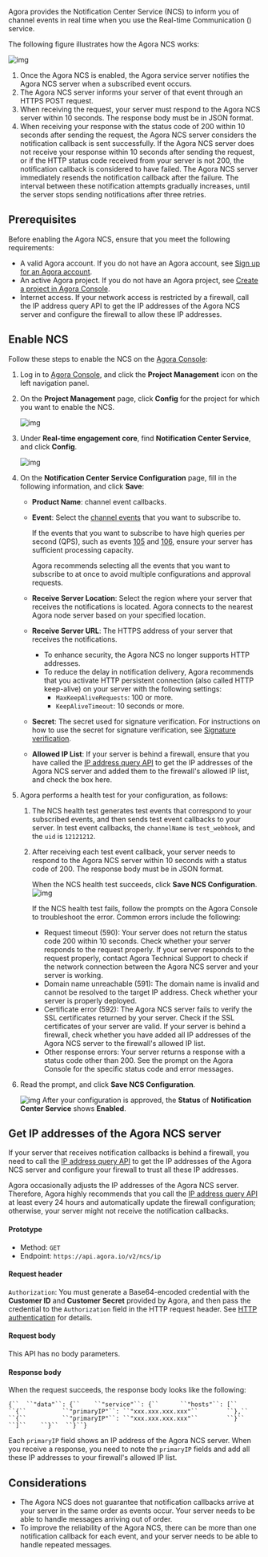 
Agora provides the Notification Center Service (NCS) to inform you of channel events in real time when you use the Real-time Communication (<Vg k="VSDK" />) service.



The following figure illustrates how the Agora NCS works:

![img](https://confluence.agoralab.co/download/attachments/752921702/NCS%20working%20principle.png?version=1&modificationDate=1650448574091&api=v2)

1. Once the Agora NCS is enabled, the Agora service server notifies the Agora NCS server when a subscribed event occurs.
2. The Agora NCS server informs your server of that event through an HTTPS POST request.
3. When receiving the request, your server must respond to the Agora NCS server within 10 seconds. The response body must be in JSON format.
4. When receiving your response with the status code of 200 within 10 seconds after sending the request, the Agora NCS server considers the notification callback is sent successfully. If the Agora NCS server does not receive your response within 10 seconds after sending the request, or if the HTTP status code received from your server is not 200, the notification callback is considered to have failed. The Agora NCS server immediately resends the notification callback after the failure. The interval between these notification attempts gradually increases, until the server stops sending notifications after three retries.

## Prerequisites

Before enabling the Agora NCS, ensure that you meet the following requirements:

- A valid Agora account. If you do not have an Agora account, see [Sign up for an Agora account](manage-agora-account#sign-up-and-log-in).
- An active Agora project. If you do not have an Agora project, see [Create a project in Agora Console](manage-agora-account#create-an-agora-project).
- Internet access. If your network access is restricted by a firewall, call the IP address query API to get the IP addresses of the Agora NCS server and configure the firewall to allow these IP addresses.

## Enable NCS

Follow these steps to enable the NCS on the [Agora Console](https://console.agora.io/):

1. Log in to [Agora Console](https://console.agora.io/), and click the **Project Management** icon on the left navigation panel.

2. On the **Project Management** page, click **Config** for the project for which you want to enable the NCS.

   ![img](https://web-cdn.agora.io/docs-files/1641971710869)

3. Under **Real-time engagement core**, find **Notification Center Service**, and click **Config**.

   ![img](https://confluence.agoralab.co/download/attachments/752921702/NCS%20Config%201.png?version=1&modificationDate=1650359276982&api=v2)

4. On the **Notification Center Service Configuration** page, fill in the following information, and click **Save**:

   - **Product Name**: <Vg k="VSDK" /> channel event callbacks.

   - **Event**: Select the [channel events](broadcast-streaming-events) that you want to subscribe to. 

     If the events that you want to subscribe to have high queries per second (QPS), such as events [105](https://confluence.agoralab.co/display/TEKP/2.0+Channel+events#id-2.0Channelevents-105audiencejoinchannel) and [106](https://confluence.agoralab.co/display/TEKP/2.0+Channel+events#id-2.0Channelevents-105audiencejoinchannel), ensure your server has sufficient processing capacity.

     Agora recommends selecting all the events that you want to subscribe to at once to avoid multiple configurations and approval requests.

   - **Receive Server Location**: Select the region where your server that receives the notifications is located. Agora connects to the nearest Agora node server based on your specified location.

   - **Receive Server URL**: The HTTPS address of your server that receives the notifications.

     - To enhance security, the Agora NCS no longer supports HTTP addresses.
     - To reduce the delay in notification delivery, Agora recommends that you activate HTTP persistent connection (also called HTTP keep-alive) on your server with the following settings:
       - `MaxKeepAliveRequests`: 100 or more.
       - `KeepAliveTimeout`: 10 seconds or more.

   - **Secret**: The secret used for signature verification. For instructions on how to use the secret for signature verification, see [Signature verification](signature-verification).

   - **Allowed IP List**: If your server is behind a firewall, ensure that you have called the [IP address query API](#get-ip-addresses-of-the-agora-ncs-server) to get the IP addresses of the Agora NCS server and added them to the firewall's allowed IP list, and check the box here.

5. Agora performs a health test for your configuration, as follows:

   1. The NCS health test generates test events that correspond to your subscribed events, and then sends test event callbacks to your server. In test event callbacks, the `channelName` is `test_webhook`, and the `uid` is `12121212`.

   2. After receiving each test event callback, your server needs to respond to the Agora NCS server within 10 seconds with a status code of 200. The response body must be in JSON format.

      When the NCS health test succeeds, click **Save NCS Configuration**.
      ![img](https://confluence.agoralab.co/download/attachments/752921702/NCS%20Config%204.png?version=1&modificationDate=1650378821647&api=v2)

      If the NCS health test fails, follow the prompts on the Agora Console to troubleshoot the error. Common errors include the following:

      - Request timeout (590): Your server does not return the status code 200 within 10 seconds. Check whether your server responds to the request properly. If your server responds to the request properly, contact Agora Technical Support to check if the network connection between the Agora NCS server and your server is working.
      - Domain name unreachable (591): The domain name is invalid and cannot be resolved to the target IP address. Check whether your server is properly deployed.
      - Certificate error (592): The Agora NCS server fails to verify the SSL certificates returned by your server. Check if the SSL certificates of your server are valid. If your server is behind a firewall, check whether you have added all IP addresses of the Agora NCS server to the firewall's allowed IP list.
      - Other response errors: Your server returns a response with a status code other than 200. See the prompt on the Agora Console for the specific status code and error messages. 

6. Read the prompt, and click **Save NCS Configuration**.

   ![img](https://confluence.agoralab.co/download/attachments/752921702/NCS%20Config%205.png?version=1&modificationDate=1650421785780&api=v2)
   After your configuration is approved, the **Status** of **Notification Center Service** shows **Enabled**.

## Get IP addresses of the Agora NCS server

If your server that receives notification callbacks is behind a firewall, you need to call the [IP address query API](#get-ip-addresses-of-the-agora-ncs-server) to get the IP addresses of the Agora NCS server and configure your firewall to trust all these IP addresses.

Agora occasionally adjusts the IP addresses of the Agora NCS server. Therefore, Agora highly recommends that you call the [IP address query API](#get-ip-addresses-of-the-agora-ncs-server) at least every 24 hours and automatically update the firewall configuration; otherwise, your server might not receive the notification callbacks.

#### Prototype

- Method: `GET`
- Endpoint: `https://api.agora.io/v2/ncs/ip`

#### Request header

`Authorization`: You must generate a Base64-encoded credential with the **Customer ID** and **Customer Secret** provided by Agora, and then pass the credential to the `Authorization` field in the HTTP request header. See [HTTP authentication](restful-authentication) for details.

#### Request body

This API has no body parameters.

#### Response body

When the request succeeds, the response body looks like the following:

```
{``  ``"data"``: {``    ``"service"``: {``      ``"hosts"``: [``        ``{``          ``"primaryIP"``: ``"xxx.xxx.xxx.xxx"``        ``},``        ``{``          ``"primaryIP"``: ``"xxx.xxx.xxx.xxx"``        ``}``      ``]``    ``}``  ``}``}
```

Each `primaryIP` field shows an IP address of the Agora NCS server. When you receive a response, you need to note the `primaryIP` fields and add all these IP addresses to your firewall's allowed IP list.

## Considerations

- The Agora NCS does not guarantee that notification callbacks arrive at your server in the same order as events occur. Your server needs to be able to handle messages arriving out of order.
- To improve the reliability of the Agora NCS, there can be more than one notification callback for each event, and your server needs to be able to handle repeated messages.